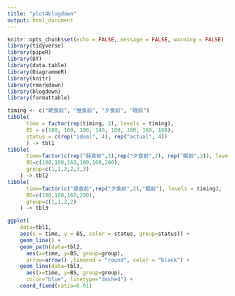 ```yaml
---
title: "plot4blogdown"
output: html_document
---
```


```r
knitr::opts_chunk$set(echo = FALSE, message = FALSE, warning = FALSE)
library(tidyverse)
library(pipeR)
library(DT)
library(data.table)
library(DiagrammeR)
library(knitr)
library(rmarkdown)
library(blogdown)
library(formattable)
```

```r
timing <- c("朝食前", "昼食前", "夕食前", "眠前")
tibble(
      time = factor(rep(timing, 2), levels = timing),
      BS = c(100, 100, 100, 140, 100, 180, 160, 160),
      status = c(rep("ideal", 4), rep("actual", 4))
      ) -> tbl1
tibble(
      time=factor(c(rep("昼食前",2),rep("夕食前",2), rep("眠前",2)), levels = timing),
      BS=c(180,100,160,180,160,200),
      group=c(1,1,2,2,3,3)
    ) -> tbl2
tibble(
      time=factor(c("昼食前",rep("夕食前",2),"眠前"), levels = timing),
      BS=c(180,180,160,200),
      group=c(1,1,2,2)
    ) -> tbl3

ggplot(
    data=tbl1,
    aes(x = time, y = BS, color = status, group=status)) +
    geom_line() +
    geom_path(data=tbl2,
      aes(x=time, y=BS, group=group), 
      arrow=arrow() ,lineend = "round", color = "black") +
    geom_line(data=tbl3,
      aes(x=time, y=BS, group=group),
      color="blue", linetype="dashed") +
    coord_fixed(ratio=0.01)

```